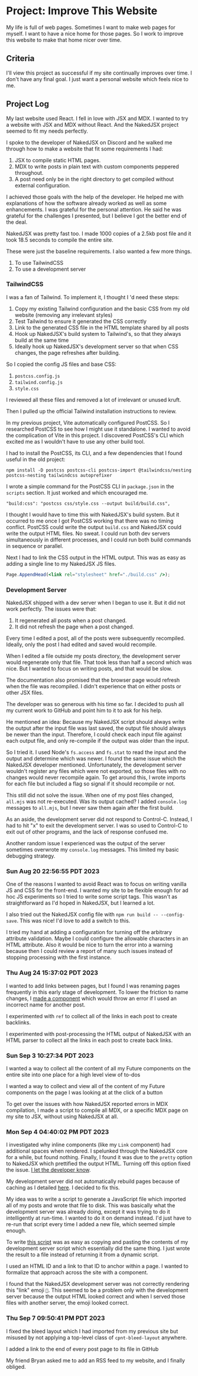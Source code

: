 # Project: Improve This Website

My life is full of web pages. Sometimes I want to make web pages for myself. I want to have a nice home for those pages. So I work to improve this website to make that home nicer over time.

## Criteria

I'll view this project as successful if my site continually improves over time. I don't have any final goal. I just want a personal website which feels nice to me.

## Project Log

My last website used React. I fell in love with JSX and MDX. I wanted to try a website with JSX and MDX without React. And the NakedJSX project seemed to fit my needs perfectly.

I spoke to the developer of NakedJSX on Discord and he walked me through how to make a website that fit some requirements I had:

1. JSX to compile static HTML pages.
1. MDX to write posts in plain text with custom components peppered throughout.
1. A post need only be in the right directory to get compiled without external configuration.

I achieved those goals with the help of the developer. He helped me with explanations of how the software already worked as well as some enhancements. I was grateful for the personal attention. He said he was grateful for the challenges I presented, but I believe I got the better end of the deal.

NakedJSX was pretty fast too. I made 1000 copies of a 2.5kb post file and it took 18.5 seconds to compile the entire site.

These were just the baseline requirements. I also wanted a few more things.

1. To use TailwindCSS
1. To use a development server

### TailwindCSS

I was a fan of Tailwind. To implement it, I thought I 'd need these steps:

1. Copy my existing Tailwind configuration and the basic CSS from my old website (removing any irrelevant styles)
1. Test Tailwind to ensure it generated the CSS correctly
1. Link to the generated CSS file in the HTML template shared by all posts
1. Hook up NakedJSX's build system to Tailwind's, so that they always build at the same time
1. Ideally hook up NakedJSX's development server so that when CSS changes, the page refreshes after building.

So I copied the config JS files and base CSS:

1. `postcss.config.js`
1. `tailwind.config.js`
1. `style.css`

I reviewed all these files and removed a lot of irrelevant or unused kruft.

Then I pulled up the official Tailwind installation instructions to review.

In my previous project, Vite automatically configured PostCSS. So I researched PostCSS to see how I might use it standalone. I wanted to avoid the complication of Vite in this project. I discovered PostCSS's CLI which excited me as I wouldn't have to use any other build tool.

I had to install the PostCSS, its CLI, and a few dependencies that I found useful in the old project:

```
npm install -D postcss postcss-cli postcss-import @tailwindcss/nesting postcss-nesting tailwindcss autoprefixer
```

I wrote a simple command for the PostCSS CLI in `package.json` in the `scripts` section. It just worked and which encouraged me.

```
"build:css": "postcss css/style.css --output build/build.css",
```

I thought I would have to time this with NakedJSX's build system. But it occurred to me once I got PostCSS working that there was no timing conflict. PostCSS could write the output `build.css` and NakedJSX could write the output HTML files. No sweat. I could run both dev servers simultaneously in different processes, and I could run both build commands in sequence or parallel.

Next I had to link the CSS output in the HTML output. This was as easy as adding a single line to my NakedJSX JS files.

```jsx
Page.AppendHead(<link rel="stylesheet" href="./build.css" />);
```

### Development Server

NakedJSX shipped with a dev server when I began to use it. But it did not work perfectly. The issues were that:

1. It regenerated all posts when a post changed.
1. It did not refresh the page when a post changed.

Every time I edited a post, all of the posts were subsequently recompiled. Ideally, only the post I had edited and saved would recompile.

When I edited a file outside my posts directory, the development server would regenerate only that file. That took less than half a second which was nice. But I wanted to focus on writing posts, and that would be slow.

The documentation also promised that the browser page would refresh when the file was recompiled. I didn't experience that on either posts or other JSX files.

The developer was so generous with his time so far. I decided to push all my current work to GitHub and point him to it to ask for his help.

He mentioned an idea: Because my NakedJSX script should always write the output after the input file was last saved, the output file should always be newer than the input. Therefore, I could check each input file against each output file, and only re-compile if the output was older than the input.

So I tried it. I used Node's `fs.access` and `fs.stat` to read the input and the output and determine which was newer. I found the same issue which the NakedJSX developer mentioned. Unfortunately, the development server wouldn't register any files which were not exported, so those files with no changes would never recompile again. To get around this, I wrote imports for each file but included a flag so signal if it should recompile or not.

<span id="all-mjs-cached-by-dev-server">This still did not solve the issue. When one of my post files changed, `all.mjs` was not re-executed. Was its output cached? I added `console.log` messages to `all.mjs`, but I never saw them again after the first build.</span>

As an aside, the development server did not respond to Control-C. Instead, I had to hit "x" to exit the development server. I was so used to Control-C to exit out of other programs, and the lack of response confused me.

Another random issue I experienced was the output of the server sometimes overwrote my `console.log` messages. This limited my basic debugging strategy.

### Sun Aug 20 22:56:55 PDT 2023

One of the reasons I wanted to avoid React was to focus on writing vanilla JS and CSS for the front-end. I wanted my site to be flexible enough for ad hoc JS experiments so I <Link slug="project-write-script-and-style-tags">tried to write some script tags</Link>. This wasn't as straightforward as I'd hoped in NakedJSX, but I learned a lot.

I also tried out the NakedJSX config file with `npm run build -- --config-save`. This was nice! I'd love to add a switch to this.

<Future>I tried my hand at adding a configuration for turning off the arbitrary attribute validation. Maybe I could configure the allowable characters in an HTML attribute. Also it would be nice to turn the error into a warning because then I could review a report of many such issues instead of stopping processing with the first instance.</Future>

### Thu Aug 24 15:37:02 PDT 2023

I wanted to add links between pages, but I found I was renaming pages frequently in this early stage of development. To lower the friction to name changes, I [made a component](https://github.com/reedspool/nakedjsx-site/blob/main/components/Link.jsx) which would throw an error if I used an incorrect name for another post.

<Future>I experimented with `ref` to collect all of the links in each post to create backlinks.</Future>

<Future>I experimented with post-processing the HTML output of NakedJSX with an HTML parser to collect all the links in each post to create back links.</Future>

### Sun Sep 3 10:27:34 PDT 2023

<Future>I wanted a way to collect all the content of all my Future components on the entire site into one place for a high level view of to-dos</Future>

<Future>I wanted a way to collect and view all of the content of my Future components on the page I was looking at at the click of a button</Future>

<Future>To get over the issues with how NakedJSX reported errors in MDX compilation, I made a script to compile all MDX, or a specific MDX page on my site to JSX, without using NakedJSX at all.</Future>

### Mon Sep 4 04:40:02 PM PDT 2023

I investigated why inline components (like my `Link` component) had additional spaces when rendered. I spelunked through the NakedJSX core for a while, but found nothing. Finally, I found it was due to the `pretty` option to NakedJSX which prettified the output HTML. Turning off this option fixed the issue. [I let the developer know](https://discord.com/channels/1101319012673134614/1101319013285498882/1148401967308222474).

My development server did not automatically rebuild pages because of caching as I detailed [here](#all-mjs-cached-by-dev-server). I decided to fix this.

My idea was to write a script to generate a JavaScript file which imported all of my posts and wrote that file to disk. This was basically what the development server was already doing, except it was trying to do it intelligently at run-time. I wanted to do it on demand instead. I'd just have to re-run that script every time I added a new file, which seemed simple enough.

To write [this script](https://github.com/reedspool/nakedjsx-site/blob/main/bin/generate-post-imports.mjs#L1) was as easy as copying and pasting the contents of my development server script which essentially did the same thing. I just wrote the result to a file instead of returning it from a dynamic script.

<Future>I used an HTML ID and a link to that ID to anchor within a page. I wanted to formalize that approach across the site with a component.</Future>

<Future>I found that the NakedJSX development server was not correctly rendering this "link" emoji `🔗`. This seemed to be a problem only with the development server because the output HTML looked correct and when I served those files with another server, the emoji looked correct.</Future>

### Thu Sep 7 09:50:41 PM PDT 2023

<Future>I fixed the bleed layout which I had imported from my previous site but misused by not applying a top-level class of `cpnt-bleed-layout` anywhere.</Future>

<Future>I added a link to the end of every post page to its file in GitHub</Future>

<Future>My friend Bryan asked me to add an RSS feed to my website, and I finally obliged.</Future>
